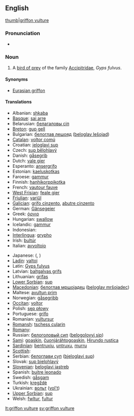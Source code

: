 ==English==
{{wikipedia}}
[[image:Eagle bokeh II.jpg|thumb|griffon vulture]]

===Pronunciation===
*{{IPA|/'gɻɪfɒn'vʌlʧəɻ/}}

===Noun===
{{en-noun|sg=[[griffon]] [[vulture]]}}

# A [[bird of prey]] of the family [[Accipitridae]], ''Gyps fulvus''.

====Synonyms====
*[[Eurasian griffon]]
{{clear}}
====Translations====
{{top}}
*Albanian: [[shkaba]]
*[[Basque]]: [[sai arre]]
*Belarusian: [[белагаловы сіп]]
*[[Breton]]: [[gup gell]]
*Bulgarian: [[белоглав лешояд]] ([[beloglav lešojad]])
*[[Catalan]]: [[voltor comú]]
*Croatian: [[jeloglavi sup]]
*Czech: [[sup bělohlavý]]
*Danish: [[gåsegrib]]
*Dutch: [[vale gier]] {{m}}
*Esperanto: [[ansergrifo]]
*Estonian: [[kaeluskotkas]]
*Faroese: [[gammur]]
*Finnish: [[hanhikorppikotka]]
*French: [[vautour fauve]] {{m}}
*[[West Frisian]]: [[feale gier]]
*[[Friulian]]: [[variűl]]
*[[Galician]]: [[grifo cinzento]], [[abutre cinzento]]
*German: [[Gänsegeier]] {{m}}
*Greek: [[όρνιο]] '' ''
*Hungarian: [[swallow]]
*Icelandic: [[gammur]]
*Indonesian: [[]]
*[[Interlingua]]: [[grypho]] {{m}}
*Irish: [[bultúr]]
*Italian: [[avvoltoio]] '' ''
{{mid}}
*Japanese: [[]] ([[]], )
*[[Ladin]]: [[valtoi]]
*Latin: [[Gyps fulvus]]
*Latvian: [[baltgalvas grifs]]
*Lithuanian: [[grifas]]
*[[Lower Sorbian]]: [[sup]]
*[[Macedonian]]: [[белоглав мршоjадец]] ([[beloglav mršojadec]])
*Maltese: [[avultun prim]]
*Norwegian: [[gåsegribb]]
*[[Occitan]]: [[voltor]]
*Polish: [[sęp płowy]] '' ''
*Portuguese: [[grifo]] {{m}}
*Romanian: [[vultursur]]
*[[Romansh]]: [[tschess cularin]]
*[[Romany]]: [[]]
*Russian: [[белоголовый сип]] ([[belogolovyj sip]]) '' ''
*[[Sami]]: [[goaskin]], [[čuonjáráhtogoaskin]], [[Hirundo rustica]]
*[[Sardinian]]: [[bentruxiu]], [[untruxu]], [[murru]]
*[[Scottish]]: [[]]
*Serbian: [[белоглави суп]] ([[bjeloglavi sup]])
*Slovak: [[sup bielohlavý]]
*[[Slovenian]]: [[beloglavi jastreb]]
*Spanish: [[buitre leonado]] {{m}}
*Swedish: [[gåsgam]]
*Turkish: [[kregždė]]
*Ukrainian: [[вольт]] ([[vol't]])
*[[Upper Sorbian]]: [[sup]]
*Welsh: [[fwltur]], [[fultur]]
{{bottom}}

[[lt:griffon vulture]]
[[sv:griffon vulture]]